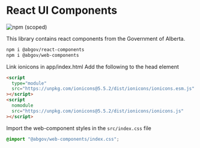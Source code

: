 
<Meta title="Setup/React" />

# React UI Components

![npm (scoped)](https://img.shields.io/npm/v/@abgov/react-components?color=%230081a2&label=react-components&style=flat-square)

This library contains react components from the Government of Alberta.

```bash
npm i @abgov/react-components
npm i @abgov/web-components
```

Link ionicons in app/index.html
Add the following to the head element

```html
<script
  type="module"
  src="https://unpkg.com/ionicons@5.5.2/dist/ionicons/ionicons.esm.js"
></script>
<script
  nomodule
  src="https://unpkg.com/ionicons@5.5.2/dist/ionicons/ionicons.js"
></script>
```

Import the web-component styles in the `src/index.css` file

```css
@import "@abgov/web-components/index.css";
```
